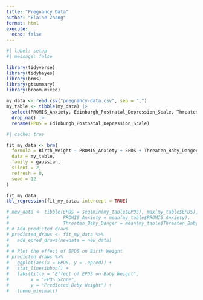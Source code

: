 ```yaml
---
title: "Pregnancy Data"
author: "Elaine Zhang"
format: html
execute: 
  echo: false
---
```


```r
#| label: setup
#| message: false

library(tidyverse)
library(tidybayes)
library(brms)
library(gtsummary)
library(broom.mixed)
```

```r
my_data <- read.csv("pregnancy-data.csv", sep = ",")
my_table <- tibble(my_data) |>
  select(PROMIS_Anxiety, Edinburgh_Postnatal_Depression_Scale, Threaten_Baby_Danger, Birth_Weight) |>
  drop_na() |>
  rename(EPDS = Edinburgh_Postnatal_Depression_Scale)
```

```r
#| cache: true

fit_my_data <- brm(
  formula = Birth_Weight ~ PROMIS_Anxiety + EPDS + Threaten_Baby_Danger,
  data = my_table,
  family = gaussian,
  silent = 2,
  refresh = 0,
  seed = 12
)

fit_my_data
tbl_regression(fit_my_data, intercept = TRUE)
```

```r
# new_data <- tibble(EPDS = seq(min(my_table$EPDS), max(my_table$EPDS), length.out = 100),
#                    PROMIS_Anxiety = mean(my_table$PROMIS_Anxiety),
#                    Threaten_Baby_Danger = mean(my_table$Threaten_Baby_Danger))
# # Add predicted draws
# predicted_draws <- fit_my_data %>%
#   add_epred_draws(newdata = new_data)
# 
# # Plot the effect of EPDS on Birth Weight
# predicted_draws %>%
#   ggplot(aes(x = EPDS, y = .epred)) +
#   stat_lineribbon() +
#   labs(title = "Effect of EPDS on Baby Weight",
#        x = "EPDS Score",
#        y = "Predicted Baby Weight") +
#   theme_minimal()
```

